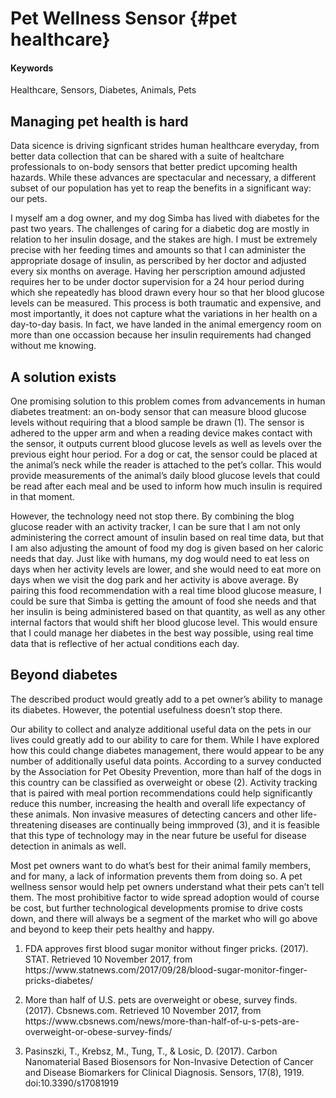 # Pet Wellness Sensor {#pet healthcare}

#### Keywords

Healthcare, Sensors, Diabetes, Animals, Pets

## Managing pet health is hard

Data sicence is driving signficant strides human healthcare everyday, from better data collection that can be shared with a suite of healtchare professionals to on-body sensors that better predict upcoming health hazards. While these advances are spectacular and necessary, a different subset of our population has yet to reap the benefits in a significant way: our pets. 

I myself am a dog owner, and my dog Simba has lived with diabetes for the past two years. The challenges of caring for a diabetic dog are mostly in relation to her insulin dosage, and the stakes are high. I must be extremely precise with her feeding times and amounts so that I can administer the appropriate dosage of insulin, as perscribed by her doctor and adjusted every six months on average. Having her perscription amound adjusted requires her to be under doctor supervision for a 24 hour period during which she repeatedly has blood drawn every hour so that her blood glucose levels can be measured. This process is both traumatic and expensive, and most importantly, it does not capture what the variations in her health on a day-to-day basis. In fact, we have landed in the animal emergency room on more than one occassion because her insulin requirements had changed without me knowing.

## A solution exists

One promising solution to this problem comes from advancements in human diabetes treatment: an on-body sensor that can measure blood glucose levels without requiring that a blood sample be drawn (1). The sensor is adhered to the upper arm and when a reading device makes contact with the sensor, it outputs current blood glucose levels as well as levels over the previous eight hour period. For a dog or cat, the sensor could be placed at the animal's neck while the reader is attached to the pet's collar. This would provide measurements of the animal's daily blood glucose levels that could be read after each meal and be used to inform how much insulin is required in that moment.

However, the technology need not stop there. By combining the blog glucose reader with an activity tracker, I can be sure that I am not only administering the correct amount of insulin based on real time data, but that I am also adjusting the amount of food my dog is given based on her caloric needs that day. Just like with humans, my dog would need to eat less on days when her activity levels are lower, and she would need to eat more on days when we visit the dog park and her activity is above average. By pairing this food recommendation with a real time blood glucose measure, I could be sure that Simba is getting the amount of food she needs and that her insulin is being administered based on that quantity, as well as any other internal factors that would shift her blood glucose level. This would ensure that I could manage her diabetes in the best way possible, using real time data that is reflective of her actual conditions each day.

## Beyond diabetes

The described product would greatly add to a pet owner's ability to manage its diabetes. However, the potential usefulness doesn't stop there.

Our ability to collect and analyze additional useful data on the pets in our lives could greatly add to our ability to care for them. While I have explored how this could change diabetes management, there would appear to be any number of additionally useful data points. According to a survey conducted by the Association for Pet Obesity Prevention, more than half of the dogs in this country can be classified as overweight or obese (2). Activity tracking that is paired with meal portion recommendations could help significantly reduce this number, increasing the health and overall life expectancy of these animals. Non invasive measures of detecting cancers and other life-threatening diseases are continually being immproved (3), and it is feasible that this type of technology may in the near future be useful for disease detection in animals as well.

Most pet owners want to do what's best for their animal family members, and for many, a lack of information prevents them from doing so. A pet wellness sensor would help pet owners understand what their pets can't tell them. The most prohibitive factor to wide spread adoption would of course be cost, but further technological developments promise to drive costs down, and there will always be a segment of the market who will go above and beyond to keep their pets healthy and happy.


1. FDA approves first blood sugar monitor without finger pricks. (2017). STAT. Retrieved 10 November 2017, from https://www.statnews.com/2017/09/28/blood-sugar-monitor-finger-pricks-diabetes/

2. More than half of U.S. pets are overweight or obese, survey finds. (2017). Cbsnews.com. Retrieved 10 November 2017, from https://www.cbsnews.com/news/more-than-half-of-u-s-pets-are-overweight-or-obese-survey-finds/

3. Pasinszki, T., Krebsz, M., Tung, T., & Losic, D. (2017). Carbon Nanomaterial Based Biosensors for Non-Invasive Detection of Cancer and Disease Biomarkers for Clinical Diagnosis. Sensors, 17(8), 1919. doi:10.3390/s17081919
